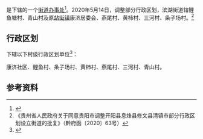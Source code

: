 {{中国乡级行政区|52/01/81/004/000
| 政府驻地 = 鲤鱼塘村
}}

'''{{PAGENAMEBASE}}'''是{{PRC admin/fullname|52/01/81/004/000|3}}下辖的一个[[街道办事处|街道办事处]]<ref>{{PRC admin/ref sgc|{{PRC admin/parent|52/01/81/004/000}}}}</ref>。2020年5月14日，调整部分行政区划，滨湖街道辖鲤鱼塘村、青山村及原[[站街镇|站街镇]]康济居委会、燕尾村、黄柿村、三河村、条子场村。<ref>《贵州省人民政府关于同意贵阳市调整开阳县息烽县修文县清镇市部分行政区划设立街道的批复》（黔府函〔2020〕63号）</ref>

== 行政区划 ==
{{PAGENAMEBASE}}下辖以下村级行政区划单位<ref>{{PRC admin/ref sgc|52/01/81/004/000}}</ref>：

康济社区、鲤鱼村、条子场村、黄柿村、燕尾村、三河村、青山村。

== 参考资料 ==
{{reflist}}

{{PRC admin/navcat|52/01/81/004/000}}